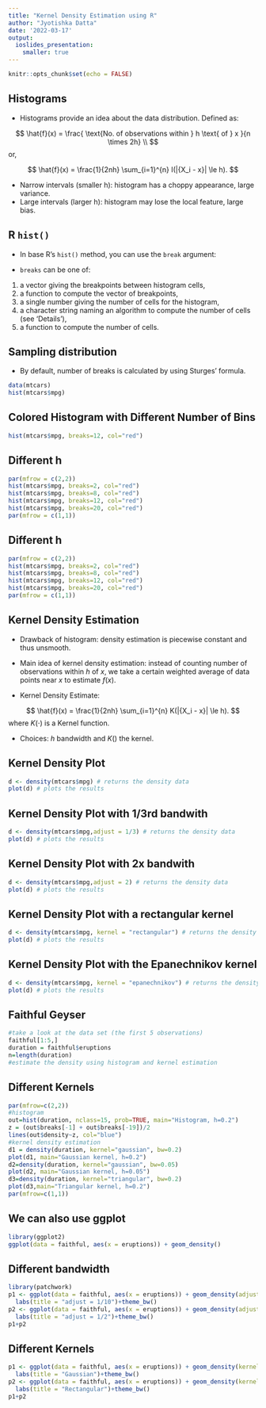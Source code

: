 ```yaml
---
title: "Kernel Density Estimation using R"
author: "Jyotishka Datta"
date: '2022-03-17'
output: 
  ioslides_presentation:
    smaller: true
---
```


```r
knitr::opts_chunk$set(echo = FALSE)
```

## Histograms 

-  Histograms provide an idea about the data distribution. Defined as:

$$
\hat{f}(x) = \frac{ \text{No. of observations within } h \text{ of } x }{n \times 2h} \\
$$
or, 

$$
	\hat{f}(x) = \frac{1}{2nh} \sum_{i=1}^{n} I(|{X_i - x}| \le h).
$$

-  Narrow intervals (smaller h): histogram has a choppy appearance, large variance.
 - Large intervals (larger h): histogram may lose the local feature, large bias.

## R `hist()` {.smaller}

- In base R's `hist()` method, you can use the `break` argument:

-  `breaks` can be one of:

1. a vector giving the breakpoints between histogram cells,
2. a function to compute the vector of breakpoints,
3. a single number giving the number of cells for the histogram,
4. a character string naming an algorithm to compute the number of cells (see ‘Details’),
5. a function to compute the number of cells.


## Sampling distribution 

- By default, number of breaks is calculated by using Sturges' formula. 

```r
data(mtcars)
hist(mtcars$mpg)
```

## Colored Histogram with Different Number of Bins

```r
hist(mtcars$mpg, breaks=12, col="red")
```

## Different h 

```r
par(mfrow = c(2,2))
hist(mtcars$mpg, breaks=2, col="red")
hist(mtcars$mpg, breaks=8, col="red")
hist(mtcars$mpg, breaks=12, col="red")
hist(mtcars$mpg, breaks=20, col="red")
par(mfrow = c(1,1))

```

## Different h 

```r
par(mfrow = c(2,2))
hist(mtcars$mpg, breaks=2, col="red")
hist(mtcars$mpg, breaks=8, col="red")
hist(mtcars$mpg, breaks=12, col="red")
hist(mtcars$mpg, breaks=20, col="red")
par(mfrow = c(1,1))

```

## Kernel Density Estimation

-  Drawback of histogram: density estimation is piecewise constant and thus unsmooth.
-  Main idea of kernel density estimation: instead of counting number of observations within $h$ of $x$, we take a certain weighted average of data points near $x$ to estimate $f(x)$.
  
-  Kernel Density Estimate:

$$
	\hat{f}(x) = \frac{1}{2nh} \sum_{i=1}^{n} K(|{X_i - x}| \le h).
$$
where $K(\cdot)$ is a Kernel function. 

- Choices: $h$ bandwidth and $K()$ the kernel.
	

## Kernel Density Plot

```r
d <- density(mtcars$mpg) # returns the density data 
plot(d) # plots the results
```

## Kernel Density Plot with 1/3rd bandwith 

```r
d <- density(mtcars$mpg,adjust = 1/3) # returns the density data 
plot(d) # plots the results
```

## Kernel Density Plot with 2x bandwith 

```r
d <- density(mtcars$mpg,adjust = 2) # returns the density data 
plot(d) # plots the results
```

## Kernel Density Plot with a rectangular kernel

```r
d <- density(mtcars$mpg, kernel = "rectangular") # returns the density data 
plot(d) # plots the results
```

## Kernel Density Plot with the Epanechnikov kernel

```r
d <- density(mtcars$mpg, kernel = "epanechnikov") # returns the density data 
plot(d) # plots the results
```

## Faithful Geyser 

```r
#take a look at the data set (the first 5 observations)
faithful[1:5,]
duration = faithful$eruptions
n=length(duration)
#estimate the density using histogram and kernel estimation
```

## Different Kernels 

```r
par(mfrow=c(2,2))
#histogram
out=hist(duration, nclass=15, prob=TRUE, main="Histogram, h=0.2")
z = (out$breaks[-1] + out$breaks[-19])/2
lines(out$density~z, col="blue")
#kernel density estimation
d1 = density(duration, kernel="gaussian", bw=0.2)
plot(d1, main="Gaussian kernel, h=0.2")
d2=density(duration, kernel="gaussian", bw=0.05)
plot(d2, main="Gaussian kernel, h=0.05")
d3=density(duration, kernel="triangular", bw=0.2)
plot(d3,main="Triangular kernel, h=0.2")
par(mfrow=c(1,1))
```


## We can also use ggplot

```r
library(ggplot2)
ggplot(data = faithful, aes(x = eruptions)) + geom_density()
```

## Different bandwidth {.smaller}

```r
library(patchwork)
p1 <- ggplot(data = faithful, aes(x = eruptions)) + geom_density(adjust = 1/10) +
  labs(title = "adjust = 1/10")+theme_bw()
p2 <- ggplot(data = faithful, aes(x = eruptions)) + geom_density(adjust = 1/2) +
  labs(title = "adjust = 1/2")+theme_bw()
p1+p2
```


## Different Kernels {.smaller}

```r
p1 <- ggplot(data = faithful, aes(x = eruptions)) + geom_density(kernel = "gaussian") +
  labs(title = "Gaussian")+theme_bw()
p2 <- ggplot(data = faithful, aes(x = eruptions)) + geom_density(kernel = "rectangular") +
  labs(title = "Rectangular")+theme_bw()
p1+p2
```
